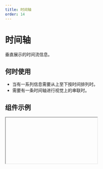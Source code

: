 ```yaml
---
title: 时间轴
order: 14
---
```


# 时间轴

垂直展示的时间流信息。

## 何时使用

- 当有一系列信息需要从上至下按时间排列时。
- 需要有一条时间轴进行视觉上的串联时。

## 组件示例


<Iframe url="https://www.aliwork.com/developer/timeLine-v2?isRenderNav=false" />

## 组件属性


<AttrTable
  dataSource={[
    {
      attr: '时间轴数据',
      code: 'dataSource',
      type: 'object',
      demo: "[{ title: 'Cloudy', time: '2016-06-10 10:30:00' }]",
      dafault: '',
      desc: '',
    },
    {
      attr: '折叠数据',
      code: 'fold',
      type: 'object',
      demo: '[{ foldArea: [1, 2], foldShow: false }] ',
      dafault: '',
      desc: '',
    },
    {
      attr: '标题',
      code: 'title',
      type: 'String',
      demo: "'时间 1'",
      dafault: '',
      desc: '',
    },
    {
      attr: '时间',
      code: 'time',
      type: 'String',
      demo: "'2019-01-05' ，'2019-02-05'，'2019-02-05'",
      dafault: '',
      desc: '',
    },
    {
      attr: '状态',
      code: 'state',
      type: 'String',
      demo: "'process'",
      dafault: '',
      desc: '可选值：'process', 'success', 'error'',
    },
    {
      attr: '图标',
      code: 'icon',
      type: 'String',
      demo: "'smile' ",
      dafault: '',
      desc: '',
    },
  ]}
/>
